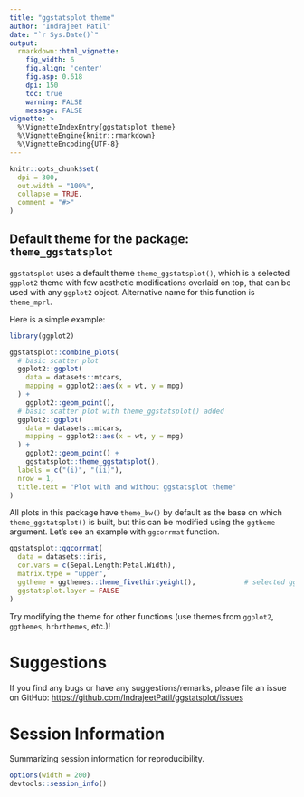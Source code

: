 ---
title: "ggstatsplot theme"
author: "Indrajeet Patil"
date: "`r Sys.Date()`"
output:
  rmarkdown::html_vignette:
    fig_width: 6
    fig.align: 'center'
    fig.asp: 0.618
    dpi: 150
    toc: true
    warning: FALSE
    message: FALSE
vignette: >
  %\VignetteIndexEntry{ggstatsplot theme}
  %\VignetteEngine{knitr::rmarkdown}
  %\VignetteEncoding{UTF-8}
---

```{r setup, include = FALSE}
knitr::opts_chunk$set(
  dpi = 300,
  out.width = "100%",
  collapse = TRUE,
  comment = "#>"
)
```

## Default theme for the package: `theme_ggstatsplot`

`ggstatsplot` uses a default theme `theme_ggstatsplot()`, which is a selected `ggplot2`
theme with few aesthetic modifications overlaid on top, that can be used with any
`ggplot2` object. Alternative name for this function is `theme_mprl`.

Here is a simple example:

```{r theme_ggstatsplot, message = FALSE, warning = FALSE, fig.height = 4, fig.width = 8}
library(ggplot2)

ggstatsplot::combine_plots(
  # basic scatter plot
  ggplot2::ggplot(
    data = datasets::mtcars,
    mapping = ggplot2::aes(x = wt, y = mpg)
  ) +
    ggplot2::geom_point(),
  # basic scatter plot with theme_ggstatsplot() added
  ggplot2::ggplot(
    data = datasets::mtcars,
    mapping = ggplot2::aes(x = wt, y = mpg)
  ) +
    ggplot2::geom_point() +
    ggstatsplot::theme_ggstatsplot(),
  labels = c("(i)", "(ii)"),
  nrow = 1,
  title.text = "Plot with and without ggstatsplot theme"
)
```

All plots in this package have `theme_bw()` by default as the base on which
`theme_ggstatsplot()` is built, but this can be modified using the `ggtheme`
argument. Let's see an example with `ggcorrmat` function.

```{r theme1, message = FALSE, warning = FALSE, fig.height = 6, fig.width = 6}
ggstatsplot::ggcorrmat(
  data = datasets::iris,
  cor.vars = c(Sepal.Length:Petal.Width),
  matrix.type = "upper",
  ggtheme = ggthemes::theme_fivethirtyeight(),            # selected ggplot2 theme
  ggstatsplot.layer = FALSE
)
```

Try modifying the theme for other functions (use themes from `ggplot2`,
`ggthemes`, `hrbrthemes`, etc.)!

# Suggestions

If you find any bugs or have any suggestions/remarks, please file an issue on
GitHub: <https://github.com/IndrajeetPatil/ggstatsplot/issues>

# Session Information

Summarizing session information for reproducibility.

```{r session_info}
options(width = 200)
devtools::session_info()
```

